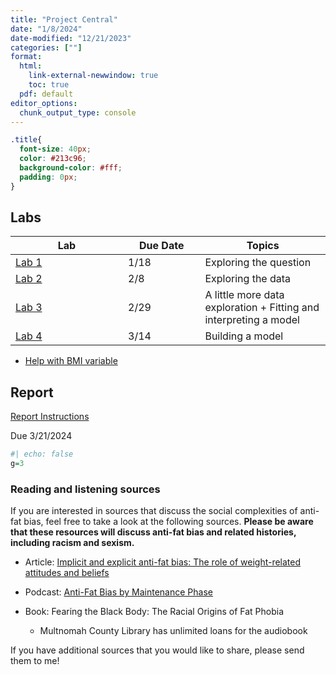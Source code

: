 ```yaml
---
title: "Project Central"
date: "1/8/2024"
date-modified: "12/21/2023"
categories: [""]
format: 
  html:
    link-external-newwindow: true
    toc: true
  pdf: default
editor_options: 
  chunk_output_type: console
---
```


```css
.title{
  font-size: 40px;
  color: #213c96;
  background-color: #fff;
  padding: 0px;
}
```

## Labs

| Lab                       | Due Date | Topics                                                            |
|--------------------------|------------------|-----------------------------|
| [Lab 1](/labs/Lab_01.qmd) | 1/18     | Exploring the question                                            |
| [Lab 2](/labs/Lab_02.qmd) | 2/8      | Exploring the data                                                |
| [Lab 3](/labs/Lab_03.qmd) | 2/29     | A little more data exploration + Fitting and interpreting a model |
| [Lab 4](/labs/Lab_04.qmd) | 3/14     | Building a model                                                  |

-   [Help with BMI variable](/labs/BMI_help.qmd)

## Report

[Report Instructions](/labs/Project_report_instructions.qmd)

Due 3/21/2024

```r
#| echo: false
g=3
```

### Reading and listening sources

If you are interested in sources that discuss the social complexities of anti-fat bias, feel free to take a look at the following sources. **Please be aware that these resources will discuss anti-fat bias and related histories, including racism and sexism.**

-   Article: [Implicit and explicit anti-fat bias: The role of weight-related attitudes and beliefs](./resources/Implicit_anti_fat.pdf)

-   Podcast: [Anti-Fat Bias by Maintenance Phase](https://maintenancephase.buzzsprout.com/1411126/6524683-anti-fat-bias)

-   Book: Fearing the Black Body: The Racial Origins of Fat Phobia

    -   Multnomah County Library has unlimited loans for the audiobook

If you have additional sources that you would like to share, please send them to me!
